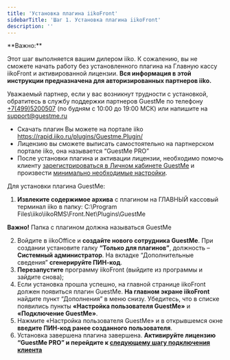 ---
title: 'Установка плагина iikoFront'
sidebarTitle: 'Шаг 1. Установка плагина iikoFront'
description: ''
---

<Warning>
**Важно:**

 Этот шаг выполняется вашим дилером iiko. К сожалению, вы не сможете начать работу без установленного плагина на Главную кассу iikoFront и активированной лицензии. **Вся информация в этой инструкции предназначена для авторизированных партнеров iiko.**
</Warning>


Уважаемый партнер, если у вас возникнут трудности с установкой, обратитесь в службу поддержки партнеров GuestMe по телефону [+7(499)5200507](tel:+74995200507) (по будням с 10:00 до 19:00 МСК) или напишите на [support@guestme.ru](mailto:support@guestme.ru)

- Скачать плагин Вы можете на портале iiko https://rapid.iiko.ru/plugins/Guestme.Plugin/
- Лицензию вы сможете выписать самостоятельно на партнерском портале iiko, она называется “GuestMe PRO”
- После установки плагина и активации лицензии, необходимо помочь клиенту [зарегистрироваться в Личном кабинете GuestMe](/quickstart/step2-lk-registration) и произвести [минимально необходимые настройки](/quickstart/step4-required-settings).

Для установки плагина GuestMe:

1. **Извлеките содержимое архива** с плагином на ГЛАВНЫЙ кассовый терминал iiko в папку: C:\Program Files\iiko\iikoRMS\Front.Net\Plugins\GuestMe

**Важно!** Папка с плагином должна называться GuestMe

2. Войдите в iikoOffice и **создайте нового сотрудника GuestMe**. При создании установите галку **“Только для плагинов”**, должность – **Системный администратор**. На вкладке “Дополнительные сведения” **сгенерируйте ПИН-код**.
3. **Перезапустите** программу iikoFront (выйдите из программы и зайдите снова);
4. Если установка прошла успешно, на главной странице iikoFront должен появиться плагин GuestMe. **На главном экране iikoFront** найдите пункт “Дополнения” в меню снизу. Убедитесь, что в списке появились пункты **«Настройка пользователя GuestMe»** и **«Подключение GuestMe»**.
5. Нажмите «Настройка пользователя GuestMe» и в открывшемся окне **введите ПИН-код ранее созданного пользователя**.
6. Установка завершена плагина завершена. **Активируйте лицензию “GuestMe PRO” и перейдите к [следующему шагу подключения клиента](https://guestme.ru/getting-started/lk-registration/)**